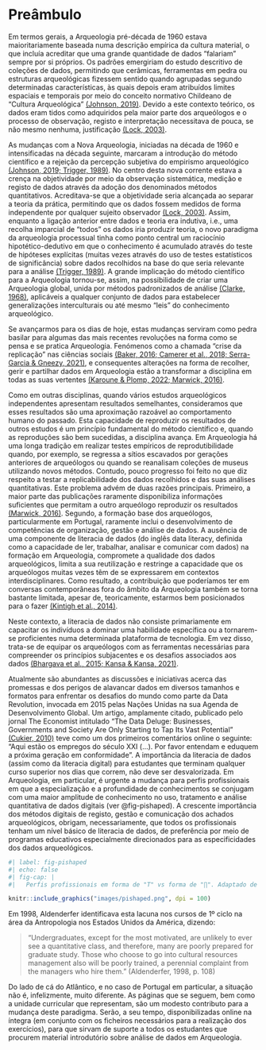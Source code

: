 # Preâmbulo {.unnumbered}

Em termos gerais, a Arqueologia pré-década de 1960 estava maioritariamente baseada numa descrição empírica da cultura material, o que incluía acreditar que uma grande quantidade de dados "falariam" sempre por si próprios. Os padrões emergiriam do estudo descritivo de coleções de dados, permitindo que cerâmicas, ferramentas em pedra ou estruturas arqueológicas fizessem sentido quando agrupadas segundo determinadas características, às quais depois eram atribuídos limites espaciais e temporais por meio do conceito normativo Childeano de "Cultura Arqueológica" [(Johnson, 2019)](https://www.zotero.org/google-docs/?gebJdf). Devido a este contexto teórico, os dados eram tidos como adquiridos pela maior parte dos arqueólogos e o processo de observação, registo e interpretação necessitava de pouca, se não mesmo nenhuma, justificação [(Lock, 2003)](https://www.zotero.org/google-docs/?eiFPcA).

As mudanças com a Nova Arqueologia, iniciadas na década de 1960 e intensificadas na década seguinte, marcaram a introdução do método científico e a rejeição da percepção subjetiva do empirismo arqueológico [(Johnson, 2019; Trigger, 1989)](https://www.zotero.org/google-docs/?CILzwr). No centro desta nova corrente estava a crença na objetividade por meio da observação sistemática, medição e registo de dados através da adoção dos denominados métodos quantitativos. Acreditava-se que a objetividade seria alcançada ao separar a teoria da prática, permitindo que os dados fossem medidos de forma independente por qualquer sujeito observador [(Lock, 2003)](https://www.zotero.org/google-docs/?rJCdgi). Assim, enquanto a ligação anterior entre dados e teoria era indutiva, i.e., uma recolha imparcial de "todos" os dados iria produzir teoria, o novo paradigma da arqueologia processual tinha como ponto central um raciocínio hipotético-dedutivo em que o conhecimento é acumulado através do teste de hipóteses explícitas (muitas vezes através do uso de testes estatísticos de significância) sobre dados recolhidos na base do que seria relevante para a análise [(Trigger, 1989)](https://www.zotero.org/google-docs/?NXPKzw). A grande implicação do método científico para a Arqueologia tornou-se, assim, na possibilidade de criar uma Arqueologia global, unida por métodos padronizados de análise [(Clarke, 1968)](https://www.zotero.org/google-docs/?HWbs6f), aplicáveis a qualquer conjunto de dados para estabelecer generalizações interculturais ou até mesmo "leis" do conhecimento arqueológico.

Se avançarmos para os dias de hoje, estas mudanças serviram como pedra basilar para algumas das mais recentes revoluções na forma como se pensa e se pratica Arqueologia. Fenómenos como a chamada "crise da replicação" nas ciências sociais [(Baker, 2016; Camerer et al., 2018; Serra-Garcia & Gneezy, 2021)](https://www.zotero.org/google-docs/?bMQmqX), e consequentes alterações na forma de recolher, gerir e partilhar dados em Arqueologia estão a transformar a disciplina em todas as suas vertentes [(Karoune & Plomp, 2022; Marwick, 2016)](https://www.zotero.org/google-docs/?ZU85dR).

Como em outras disciplinas, quando vários estudos arqueológicos independentes apresentam resultados semelhantes, consideramos que esses resultados são uma aproximação razoável ao comportamento humano do passado. Esta capacidade de reproduzir os resultados de outros estudos é um princípio fundamental do método científico e, quando as reproduções são bem sucedidas, a disciplina avança. Em Arqueologia há uma longa tradição em realizar testes empíricos de reprodutibilidade quando, por exemplo, se regressa a sítios escavados por gerações anteriores de arqueólogos ou quando se reanalisam coleções de museus utilizando novos métodos. Contudo, pouco progresso foi feito no que diz respeito a testar a replicabilidade dos dados recolhidos e das suas análises quantitativas. Este problema advém de duas razões principais. Primeiro, a maior parte das publicações raramente disponibiliza informações suficientes que permitam a outro arqueólogo reproduzir os resultados [(Marwick, 2016)](https://www.zotero.org/google-docs/?yfrWBb). Segundo, a formação base dos arqueólogos, particularmente em Portugal, raramente inclui o desenvolvimento de competências de organização, gestão e análise de dados. A ausência de uma componente de literacia de dados (do inglês data literacy, definida como a capacidade de ler, trabalhar, analisar e comunicar com dados) na formação em Arqueologia, compromete a qualidade dos dados arqueológicos, limita a sua reutilização e restringe a capacidade que os arqueólogos muitas vezes têm de se expressarem em contextos interdisciplinares. Como resultado, a contribuição que poderíamos ter em conversas contemporâneas fora do âmbito da Arqueologia também se torna bastante limitada, apesar de, teoricamente, estarmos bem posicionados para o fazer [(Kintigh et al., 2014)](https://www.zotero.org/google-docs/?6ojXG9).

Neste contexto, a literacia de dados não consiste primariamente em capacitar os indivíduos a dominar uma habilidade específica ou a tornarem-se proficientes numa determinada plataforma de tecnologia. Em vez disso, trata-se de equipar os arqueólogos com as ferramentas necessárias para compreender os princípios subjacentes e os desafios associados aos dados [(Bhargava et al., 2015; Kansa & Kansa, 2021)](https://www.zotero.org/google-docs/?NLzANX). 

Atualmente são abundantes as discussões e iniciativas acerca das promessas e dos perigos de alavancar dados em diversos tamanhos e formatos para enfrentar os desafios do mundo como parte da Data Revolution, invocada em 2015 pelas Nações Unidas na sua Agenda de Desenvolvimento Global. Um artigo, amplamente citado, publicado pelo jornal The Economist intitulado "The Data Deluge: Businesses, Governments and Society Are Only Starting to Tap Its Vast Potential" [(Cukier, 2010)](https://www.zotero.org/google-docs/?0alIdL) teve como um dos primeiros comentários online o seguinte: "Aqui estão os empregos do século XXI (\...). Por favor entendam e eduquem a próxima geração em conformidade". A importância da literacia de dados (assim como da literacia digital) para estudantes que terminam qualquer curso superior nos dias que correm, não deve ser desvalorizada. Em Arqueologia, em particular, é urgente a mudança para perfis profissionais em que a especialização e a profundidade de conhecimentos se conjugam com uma maior amplitude de conhecimento no uso, tratamento e análise quantitativa de dados digitais (ver @fig-pishaped). A crescente importância dos métodos digitais de registo, gestão e comunicação dos achados arqueológicos, obrigam, necessariamente, que todos os profissionais tenham um nível básico de literacia de dados, de preferência por meio de programas educativos especialmente direcionados para as especificidades dos dados arqueológicos.

```r
#| label: fig-pishaped
#| echo: false
#| fig-cap: | 
#|   Perfis profissionais em forma de "T" vs forma de "∏". Adaptado de Marwick (2016).

knitr::include_graphics("images/pishaped.png", dpi = 100)
```

Em 1998, Aldenderfer identificava esta lacuna nos cursos de 1º ciclo na área da Antropologia nos Estados Unidos da América, dizendo:

> "Undergraduates, except for the most motivated, are unlikely to ever see a quantitative class, and therefore, many are poorly prepared for graduate study. Those who choose to go into cultural resources management also will be poorly trained, a perennial complaint from the managers who hire them." (Aldenderfer, 1998, p. 108)

Do lado de cá do Atlântico, e no caso de Portugal em particular, a situação não é, infelizmente, muito diferente. As páginas que se seguem, bem como a unidade curricular que representam, são um modesto contributo para a mudança deste paradigma. Serão, a seu tempo, disponibilizadas online na íntegra (em conjunto com os ficheiros necessários para a realização dos exercícios), para que sirvam de suporte a todos os estudantes que procurem material introdutório sobre análise de dados em Arqueologia.
